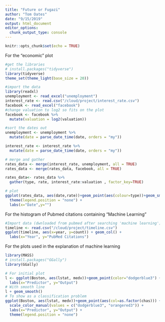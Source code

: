 ```yaml
---
title: "Future or Fugazi"
author: "Tom Oates"
date: "9/15/2019"
output: html_document
editor_options: 
  chunk_output_type: console
---
```


```r
knitr::opts_chunk$set(echo = TRUE)
```
For the "economic" plot 
```r
#get the libraries
# install.packages("tidyverse")
library(tidyverse)
theme_set(theme_light(base_size = 20))

#import the data
library(readxl)
unemployment <- read_excel("unemployment")
interest_rate <- read.csv("/cloud/project/interest_rate.csv")
facebook <- read_excel("facebook")
#change valuation to log2 so fits on the plot
facebook <- facebook %>%
  mutate(valuation = log2(valuation))

#sort the dates out
unemployment <- unemployment %>%
  mutate(date = parse_date_time(date, orders = "my"))

interest_rate <- interest_rate %>%
  mutate(date = parse_date_time(date, orders = "my"))

# merge and gather 
rates_data <- merge(interest_rate, unemployment, all = TRUE)
rates_data <- merge(rates_data, facebook, all = TRUE)

rates_data<- rates_data %>%
  gather(type, rate, interest_rate:valuation , factor_key=TRUE)

# plot
ggplot(rates_data, aes(date,rate))+geom_point(aes(colour=type))+geom_smooth(aes(colour=type), span=0.3, se=FALSE)+ylim(c(0,15)) +
  theme(legend.position = "none") +
  labs(x="Date",y="")

```
For the histogram of Pubmed citations containing "Machine Learning"
```r
#Import data (dwnloaded from pubmed after searching 'machine learning')
timeline <- read.csv("/cloud/project/timeline.csv")
ggplot(timeline, aes(x=year, y=count)) + geom_col() +
  labs(x="Year", y="PubMed Citations")
```
For the plots used in the explanation of machine learning
```r
library(MASS)
# install.packages("GGally")
library(GGally)

# For initial plot 
l <- ggplot(Boston, aes(lstat, medv))+geom_point(color="dodgerblue3") +
  labs(x="Predictor", y="Output")
# With smooth line  
l + geom_smooth()
# To show as a classification problem 
ggplot(Boston, aes(lstat, medv))+geom_point(aes(col=as.factor(chas))) +
  scale_color_manual(values = c("dodgerblue3", "orangered3")) +
  labs(x="Predictor", y="Output") +
  theme(legend.position = "none")
  
```

